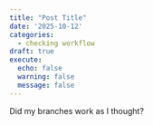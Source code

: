 ```yaml
---
title: "Post Title"
date: '2025-10-12'
categories:
  - checking workflow
draft: true
execute:
  echo: false
  warning: false
  message: false
---
```


Did my branches work as I thought?